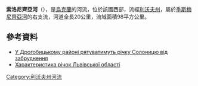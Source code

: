 {{no footnotes|time=2015-10-07T02:09:22+00:00}}
'''索洛尼齊亞河'''（{{lang-uk|Солониця}}），是[[烏克蘭|烏克蘭]]的河流，位於該國西部，流經[[利沃夫州|利沃夫州]]，屬於[[季斯梅尼齊亞河|季斯梅尼齊亞河]]的右支流，河道全長20公里，流域面積98平方公里。

==參考資料==
*[http://zik.com.ua/ua/news/2009/10/22/201339 У Дрогобицькому районі рятуватимуть річку Солоницю від забруднення]{{Dead link|date=2019年12月 |bot=InternetArchiveBot |fix-attempted=yes }}
* [http://oblwodgosp.lviv.ua/files/pi4ku.doc Характеристика річок Львівської області]{{dead link|date=2018年1月 |bot=InternetArchiveBot |fix-attempted=yes }}

{{DEFAULTSORT:Солониця (річка)}}
[[Category:利沃夫州河流|Category:利沃夫州河流]]


{{Ukraine-river-stub}}